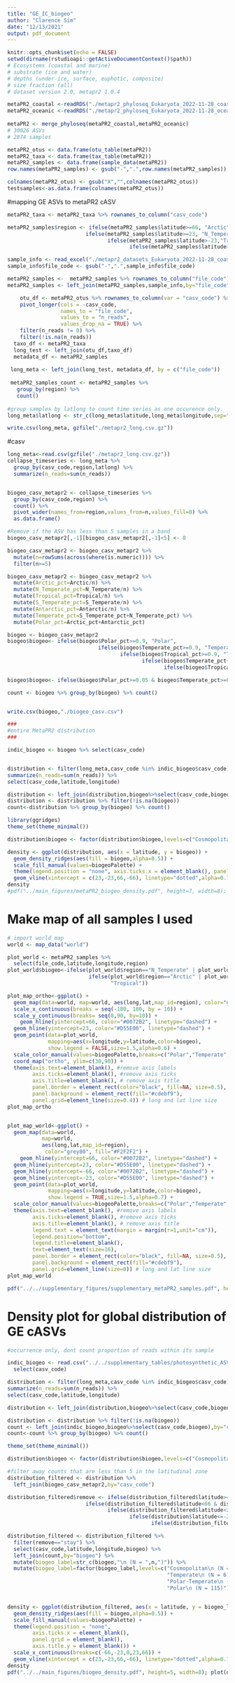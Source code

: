 ```yaml
---
title: "GE_IC_biogeo"
author: "Clarence Sim"
date: "12/13/2021"
output: pdf_document
---
```


```r
knitr::opts_chunk$set(echo = FALSE)
setwd(dirname(rstudioapi::getActiveDocumentContext()$path))
# Ecosystems (coastal and marine)
# substrate (ice and water)
# depths (under-ice, surface, euphotic, composite)
# size fraction (all)
# dataset version 2.0, metapr2 1.0.4

metaPR2_coastal <-readRDS("./metapr2_phyloseq_Eukaryota_2022-11-28_coastal.rds") 
metaPR2_oceanic <-readRDS("./metapr2_phyloseq_Eukaryota_2022-11-28_oceanic.rds")
  
metaPR2 <- merge_phyloseq(metaPR2_coastal,metaPR2_oceanic)
# 30026 ASVs
# 2874 samples

metaPR2_otus <- data.frame(otu_table(metaPR2))
metaPR2_taxa <- data.frame(tax_table(metaPR2))
metaPR2_samples <- data.frame(sample_data(metaPR2))
row.names(metaPR2_samples) <- gsub("-",".",row.names(metaPR2_samples))

colnames(metaPR2_otus) <- gsub("X","",colnames(metaPR2_otus))
testsamples<-as.data.frame(colnames(metaPR2_otus))
```

#mapping GE ASVs to metaPR2 cASV

```r

metaPR2_taxa <- metaPR2_taxa %>% rownames_to_column("casv_code")

metaPR2_samples$region <- ifelse(metaPR2_samples$latitude>=66, "Arctic",
                         ifelse(metaPR2_samples$latitude>=23, "N_Temperate",
                                ifelse(metaPR2_samples$latitude>-23,"Tropical",
                                       ifelse(metaPR2_samples$latitude>-66,"S_Temperate","Antarctic"))))

sample_info <- read_excel("./metapr2_datasets_Eukaryota_2022-11-28_coastal_oceanic/samples.xlsx") %>% select(file_code,longitude) 
sample_info$file_code <- gsub("-",".",sample_info$file_code)

metaPR2_samples <-  metaPR2_samples %>% rownames_to_column("file_code")
metaPR2_samples <- left_join(metaPR2_samples,sample_info,by="file_code")

    otu_df <- metaPR2_otus %>% rownames_to_column(var = "casv_code") %>%
    pivot_longer(cols = -casv_code,
                 names_to = "file_code",
                 values_to = "n_reads",
                 values_drop_na = TRUE) %>%
    filter(n_reads != 0) %>%
    filter(!is.na(n_reads))
  taxo_df <- metaPR2_taxa
  long_test <- left_join(otu_df,taxo_df)
  metadata_df <- metaPR2_samples
  
 long_meta <- left_join(long_test, metadata_df, by = c("file_code"))
 
 metaPR2_samples_count <- metaPR2_samples %>% 
   group_by(region) %>% 
   count()
  
#group samples by latlong to count time series as one occurence only.
long_meta$latlong <- str_c(long_meta$latitude,long_meta$longitude,sep=",")

write.csv(long_meta, gzfile("./metapr2_long.csv.gz"))
```


#casv

```r
long_meta<-read.csv(gzfile("./metapr2_long.csv.gz"))
collapse_timeseries <- long_meta %>% 
  group_by(casv_code,region,latlong) %>%
  summarize(n_reads=sum(n_reads))


biogeo_casv_metapr2 <- collapse_timeseries %>% 
  group_by(casv_code,region) %>% 
  count() %>%
  pivot_wider(names_from=region,values_from=n,values_fill=0) %>%
  as.data.frame()

#Remove if the ASV has less than 5 samples in a band
biogeo_casv_metapr2[,-1][biogeo_casv_metapr2[,-1]<5] <- 0

biogeo_casv_metapr2 <- biogeo_casv_metapr2 %>% 
  mutate(n=rowSums(across(where(is.numeric)))) %>%
  filter(n>=5)

biogeo_casv_metapr2 <- biogeo_casv_metapr2 %>% 
  mutate(Arctic_pct=Arctic/n) %>%
  mutate(N_Temperate_pct=N_Temperate/n) %>%
  mutate(Tropical_pct=Tropical/n) %>%
  mutate(S_Temperate_pct=S_Temperate/n) %>%
  mutate(Antarctic_pct=Antarctic/n) %>%
  mutate(Temperate_pct=S_Temperate_pct+N_Temperate_pct) %>%
  mutate(Polar_pct=Arctic_pct+Antarctic_pct)

biogeo <- biogeo_casv_metapr2
biogeo$biogeo<- ifelse(biogeo$Polar_pct>=0.9, "Polar",
                             ifelse(biogeo$Temperate_pct>=0.9, "Temperate",
                                    ifelse(biogeo$Tropical_pct>=0.9, "Tropical",
                                           ifelse(biogeo$Temperate_pct+biogeo$Polar_pct>0.9, "Polar-Temperate",
                                                  ifelse(biogeo$Tropical_pct+biogeo$Temperate_pct>0.9, "Temperate-Tropical", "Cosmopolitan")))))

biogeo$biogeo<- ifelse(biogeo$Polar_pct>=0.05 & biogeo$Temperate_pct>=0.05 & biogeo$Tropical_pct>=0.05, "Cosmopolitan", biogeo$biogeo)

count <- biogeo %>% group_by(biogeo) %>% count()


write.csv(biogeo,"./biogeo_casv.csv")

###
#entire MetaPR2 distribution
###

indic_biogeo <- biogeo %>% select(casv_code)


distribution <- filter(long_meta,casv_code %in% indic_biogeo$casv_code) %>% group_by(casv_code,latlong,latitude,longitude) %>%
summarize(n_reads=sum(n_reads)) %>%
select(casv_code,latitude,longitude)

distribution <- left_join(distribution,biogeo%>%select(casv_code,biogeo),by="casv_code") 
distribution <- distribution %>% filter(!is.na(biogeo))
count<-distribution %>% group_by(biogeo) %>% count()

library(ggridges)
theme_set(theme_minimal())

distribution$biogeo <- factor(distribution$biogeo,levels=c("Cosmopolitan","Tropical","Temperate-Tropical","Temperate","Polar-Temperate","Polar"))

density <- ggplot(distribution, aes(x = latitude, y = biogeo)) +
  geom_density_ridges(aes(fill = biogeo,alpha=0.5)) +
  scale_fill_manual(values=biogeoPalette) +
  theme(legend.position = "none", axis.ticks.x = element_blank(), panel.grid=element_blank()) + scale_x_continuous(breaks=c(-66,-23,0,23,66)) + 
  geom_vline(xintercept = c(23,-23,66,-66), linetype="dotted",alpha=0.7)
density
#pdf("../main_figures/metaPR2_biogeo_density.pdf", height=7, width=8); plot(density); dev.off() 

```

# Make map of all samples I used
```r
# import world map
world <- map_data("world")

plot_world <- metaPR2_samples %>%
  select(file_code,latitude,longitude,region)
plot_world$biogeo<-ifelse(plot_world$region=="N_Temperate" | plot_world$region=="S_Temperate", "Temperate",
                          ifelse(plot_world$region=="Arctic" | plot_world$region=="Antarctic", "Polar", 
                                 "Tropical"))

plot_map_ortho<-ggplot() +
  geom_map(data=world, map=world, aes(long,lat,map_id=region), color="grey80", fill="#F2F2F2") +
  scale_x_continuous(breaks = seq(-180, 180, by = 10)) +
  scale_y_continuous(breaks= seq(0,90, by=10)) +
    geom_hline(yintercept=66, color="#0072B2", linetype="dashed") +
  geom_hline(yintercept=23, color="#D55E00", linetype="dashed") +
  geom_point(data=plot_world,
             mapping=aes(x=longitude,y=latitude,color=biogeo),
             show.legend = FALSE,size=1.5,alpha=0.6) +
  scale_color_manual(values=biogeoPalette,breaks=c("Polar","Temperate","Tropical")) +
  coord_map("ortho", ylim=c(30,90)) +
  theme(axis.text=element_blank(), #remove axis labels
        axis.ticks=element_blank(), #remove axis ticks
        axis.title=element_blank(), # remove axis title
        panel.border = element_rect(color="black", fill=NA, size=0.5),
        panel.background = element_rect(fill="#cdebf9"),
        panel.grid=element_line(size=0.4)) # long and lat line size
plot_map_ortho


plot_map_world<-ggplot() +
  geom_map(data=world,
           map=world,
           aes(long,lat,map_id=region),
            color="grey80", fill="#F2F2F2") +
    geom_hline(yintercept=66, color="#0072B2", linetype="dashed") +
  geom_hline(yintercept=23, color="#D55E00", linetype="dashed") +
  geom_hline(yintercept=-66, color="#0072B2", linetype="dashed") +
  geom_hline(yintercept=-23, color="#D55E00", linetype="dashed") +
  geom_point(data=plot_world,
             mapping=aes(x=longitude,y=latitude,color=biogeo),
             show.legend = TRUE,size=1.5,alpha=0.7) +
  scale_color_manual(values=biogeoPalette,breaks=c("Polar","Temperate","Tropical"),name="Region") +
  theme(axis.text=element_blank(), #remove axis labels
        axis.ticks=element_blank(), #remove axis ticks
        axis.title=element_blank(), # remove axis title
        legend.text = element_text(margin = margin(r=1,unit="cm")),
        legend.position="bottom",
        legend.title=element_blank(),
        text=element_text(size=16),
        panel.border = element_rect(color="black", fill=NA, size=0.5),
        panel.background = element_rect(fill="#cdebf9"),
        panel.grid=element_line(size=0)) # long and lat line size
plot_map_world

pdf("../../supplementary_figures/supplementary_metaPR2_samples.pdf", height=6, width=14) ; plot(plot_map_ortho+plot_map_world); dev.off() 
```

# Density plot for global distribution of GE cASVs
```r
#occurrence only, dont count proportion of reads within its sample

indic_biogeo <- read.csv("../../supplementary_tables/photosynthetic_ASVs_TAXONtable.csv") %>% 
  select(casv_code)

distribution <- filter(long_meta,casv_code %in% indic_biogeo$casv_code) %>% group_by(casv_code,latlong,latitude,longitude) %>%
summarize(n_reads=sum(n_reads)) %>%
select(casv_code,latitude,longitude)

distribution <- left_join(distribution,biogeo%>%select(casv_code,biogeo),by="casv_code") 

distribution <- distribution %>% filter(!is.na(biogeo))
count <- left_join(indic_biogeo,biogeo%>%select(casv_code,biogeo),by="casv_code")
count<-count %>% group_by(biogeo) %>% count()

theme_set(theme_minimal())

distribution$biogeo <- factor(distribution$biogeo,levels=c("Cosmopolitan","Tropical","Temperate-Tropical","Temperate","Polar-Temperate","Polar"))

#filter away counts that are less than 5 in the latitudinal zone 
distribution_filtered <- distribution %>% 
  left_join(biogeo_casv_metapr2,by="casv_code")

distribution_filtered$remove <- ifelse(distribution_filtered$latitude>=66 & distribution_filtered$Arctic==0, "remove",
                         ifelse(distribution_filtered$latitude<66 & distribution_filtered$latitude>=23 & distribution_filtered$N_Temperate==0,"remove",
                                ifelse(distribution_filtered$latitude<23 & distribution_filtered$latitude>-23 & distribution_filtered$Tropical==0,"remove",
                                       ifelse(distribution$latitude<=-23 & distribution_filtered$latitude>-66 & distribution_filtered$S_Temperate==0,"remove",
                                              ifelse(distribution_filtered$latitude<=-66 & distribution_filtered$Antarctic==0,"remove","stay")))))

distribution_filtered <- distribution_filtered %>% 
  filter(remove=="stay") %>%
  select(casv_code,latitude,longitude,biogeo) %>%
  left_join(count,by="biogeo") %>%
  mutate(biogeo_label=str_c(biogeo,"\n (N = ",n,")")) %>%
  mutate(biogeo_label=factor(biogeo_label,levels=c("Cosmopolitan\n (N = 11)",
                                                   "Temperate\n (N = 6)",
                                                   "Polar-Temperate\n (N = 68)",
                                                   "Polar\n (N = 115)")))


density <- ggplot(distribution_filtered, aes(x = latitude, y = biogeo_label)) +
  geom_density_ridges(aes(fill = biogeo,alpha=0.5)) +
  scale_fill_manual(values=biogeoPalette) +
  theme(legend.position = "none", 
        axis.ticks.x = element_blank(), 
        panel.grid = element_blank(),
        axis.title.y = element_blank()) + 
  scale_x_continuous(breaks=c(-66,-23,0,23,66)) + 
  geom_vline(xintercept = c(23,-23,66,-66), linetype="dotted",alpha=0.7)
density
pdf("../../main_figures/biogeo_density.pdf", height=5, width=8); plot(density); dev.off() 

```

